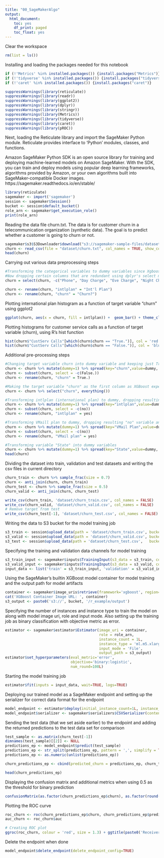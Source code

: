 ```yaml
---
title: "00_SageMakerAlgo"
output:
  html_document:
    toc: yes
    df_print: paged
    toc_float: yes
---
```



Clear the workspace
```r
rm(list = ls())
```

Installing and loading the packages needed for this notebook
```r
if (!'Metrics' %in% installed.packages()) {install.packages("Metrics")}
if (!'tidyverse' %in% installed.packages()) {install.packages("tidyverse")}
if (!'caret' %in% installed.packages()) {install.packages("caret")}

suppressWarnings(library(reticulate))
suppressWarnings(library(readr))
suppressWarnings(library(ggplot2))
suppressWarnings(library(dplyr))
suppressWarnings(library(stringr))
suppressWarnings(library(Metrics))
suppressWarnings(library(tidyverse))
suppressWarnings(library(caret))
suppressWarnings(library(pROC))
```

Next, loading the Reticulate library and import the SageMaker Python module. Reticulate provides interface to 'Python' modules, classes, and functions. 

Amazon SageMaker Python SDK is an open source library for training and deploying machine-learned models on Amazon SageMaker.
With the SDK, you can train and deploy models using popular deep learning frameworks, algorithms provided by Amazon, or your own algorithms built into SageMaker-compatible Docker images.
https://sagemaker.readthedocs.io/en/stable/

```r
library(reticulate)
sagemaker <- import('sagemaker')
session <- sagemaker$Session()
bucket <- session$default_bucket()
role_arn <- sagemaker$get_execution_role()
print(role_arn)
```

Reading the data file churn.txt. The data is for customer churn in a telecommunication organization (synthetic data). The goal is to predict whether a customer is going to churn or not.


```r
sagemaker$s3$S3Downloader$download("s3://sagemaker-sample-files/datasets/tabular/synthetic/churn.txt", "dataset")
churn <- read_csv(file = "dataset/churn.txt", col_names = TRUE, show_col_types = FALSE)
head(churn)
```
Carrying out various data preprocessing steps
```r
#Transforming the categorical variables to dummy variables since Xgboost only takes numerical inputs for features
#Now dropping certain columns that are redundant using dplyr's select method
churn = select(churn, -c("Phone", "Day Charge", "Eve Charge", "Night Charge", "Intl Charge"))

churn <- rename(churn, "intlplan" = "Int'l Plan")
churn <- rename(churn, "churn" = "Churn?")
```
Plotting international plan histogram as a function of target variable "churn" using ggplot2
```r
ggplot(churn, aes(x = churn, fill = intlplan)) +  geom_bar() + theme_classic()
```

Plotting histograms for customer service calls as a function of target variable (churn), using R's hist function
```r
hist(churn$"CustServ Calls"[which(churn$churn == "True.")], col = 'red', breaks = 15, ylim = c(0,600), main = "Churn = True", xlab = "Customer Service Calls")
hist(churn$"CustServ Calls"[which(churn$churn == "False.")], col = 'blue', breaks = 15, ylim = c(0,600),main = "Churn = False", xlab = "Customer Service Calls")
```

Additional pre-processing steps
```r
#Changing target variable churn into dummy variable and keeping just True column while dropping False
churn <- churn %>% mutate(dummy=1) %>% spread(key="churn",value=dummy, fill=0)
churn <- subset(churn, select = -c(False.))
churn <- rename(churn, "churn" = True.)

#Making the target variable "churn" as the first column as XGBoost expects the data to be in this format
churn <- churn %>% select("churn", everything())

#Transforming intlplan (international plan) to dummy, dropping resulting "no" variable and renaming "yes" using dplyr's rename method
churn <- churn %>% mutate(dummy=1) %>% spread(key="intlplan",value=dummy, fill=0)
churn <- subset(churn, select = -c(no))
churn <- rename(churn, "intlplan" = yes)

#Transforming VMaill plan to dummy, dropping resulting "no" variable and renaming "yes" using dplyr's rename method
churn <- churn %>% mutate(dummy=1) %>% spread(key="VMail Plan",value=dummy, fill=0)
churn <- subset(churn, select = -c(no))
churn <- rename(churn, "VMail plan" = yes)

#Transforming variable "State" into dummy variables
churn <- churn %>% mutate(dummy=1) %>% spread(key="State",value=dummy, fill=0)
head(churn)
```
Dividing the dataset into train, validation and test datasets and writing the csv files in current directory
```r
churn_train <- churn %>% sample_frac(size = 0.7)
churn <- anti_join(churn, churn_train)
churn_test <- churn %>% sample_frac(size = 0.5)
churn_valid <- anti_join(churn, churn_test)

write_csv(churn_train, 'dataset/churn_train.csv', col_names = FALSE)
write_csv(churn_valid, 'dataset/churn_valid.csv', col_names = FALSE)
# Remove target from test
write_csv(churn_test[-1], 'dataset/churn_test.csv', col_names = FALSE)
```
Writing the data to S3 bucket for the model training job
```r
s3_train <- session$upload_data(path = 'dataset/churn_train.csv', bucket = bucket, key_prefix = 'r_example/data')
s3_valid <- session$upload_data(path = 'dataset/churn_valid.csv', bucket = bucket, key_prefix = 'r_example/data')
s3_test <- session$upload_data(path = 'dataset/churn_test.csv',   bucket = bucket, key_prefix = 'r_example/data')
```
Specifying the training and validation data channels for model training
```r
s3_train_input <- sagemaker$inputs$TrainingInput(s3_data = s3_train, content_type = 'csv')
s3_valid_input <- sagemaker$inputs$TrainingInput(s3_data = s3_valid, content_type = 'csv')
input_data <- list('train' = s3_train_input, 'validation' = s3_valid_input)
```
Using the SageMaker's builtin XGBoost model container for model training and the output path for model artifacts
```r
container <- sagemaker$image_uris$retrieve(framework='xgboost', region= session$boto_region_name, version='latest')
cat('XGBoost Container Image URL: ', container)
s3_output <- paste0('s3://', bucket, '/r_example/output')
```
Specifying the number of instances and instance type to train the model on along with model image uri, role and
input mode. Also setting up the training job as  binary classification with objective metric as error.
```r
estimator <- sagemaker$estimator$Estimator(image_uri = container,
                                           role = role_arn,
                                           instance_count = 1L,
                                           instance_type = 'ml.m5.xlarge',
                                           input_mode = 'File',
                                           output_path = s3_output)
estimator$set_hyperparameters(eval_metric='error',
                              objective='binary:logistic',
                              num_round=100L)
```
Starting the model training job
```r
estimator$fit(inputs = input_data, wait=TRUE, logs=TRUE)
```
Deploying our trained model as a SageMaker endpoint and setting up the serializer for correct data format for the endpoint
```r
model_endpoint <- estimator$deploy(initial_instance_count=1L, instance_type='ml.m4.xlarge')
model_endpoint$serializer <- sagemaker$serializers$CSVSerializer(content_type='text/csv')
```
Sending the test data (that we set aside earlier) to the endpoint and adding the returned predictions to the test data set for comparison
```r
test_sample <- as.matrix(churn_test[-1])
dimnames(test_sample)[[2]] <- NULL
predictions_ep <- model_endpoint$predict(test_sample)
predictions_ep <- str_split(predictions_ep, pattern = ',', simplify = TRUE)
predictions_ep <- as.numeric(unlist(predictions_ep))

churn_predictions_ep <- cbind(predicted_churn = predictions_ep, churn_test)

head(churn_predictions_ep)
```
Displaying the confusion matrix and additional metrics when using 0.5 as the threshold for binary prediction
```r
confusionMatrix(as.factor(churn_predictions_ep$churn), as.factor(round(churn_predictions_ep$predicted_churn)))
```
Plotting the ROC curve
```r
roc_churn <- roc(churn_predictions_ep$churn, churn_predictions_ep$predicted_churn)
auc_churn <- roc_churn$auc

# Creating ROC plot
ggroc(roc_churn, colour = 'red', size = 1.3) + ggtitle(paste0('Receiver Operating Characteristics (ROC) Curve ', '(AUC = ', round(auc_churn, digits = 3), ')'))
```

Delete the endpoint when done

```r
model_endpoint$delete_endpoint(delete_endpoint_config=TRUE)
```

